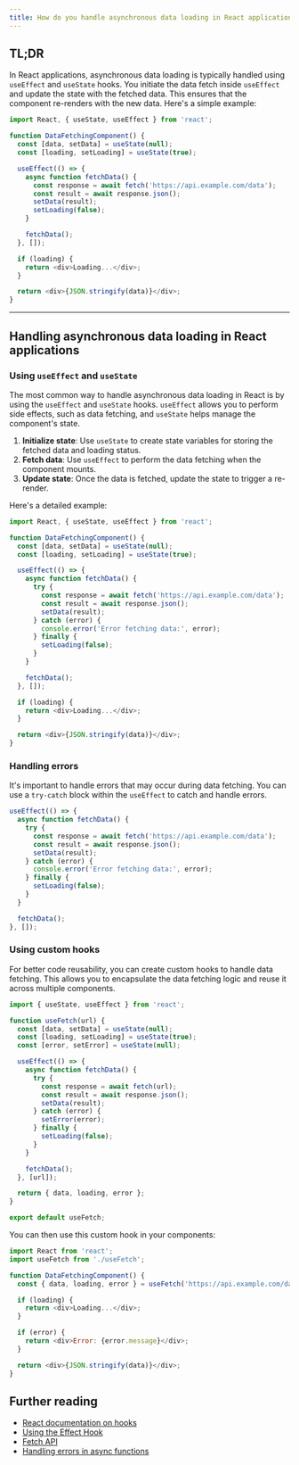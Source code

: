 ```yaml
---
title: How do you handle asynchronous data loading in React applications?
---
```


## TL;DR

In React applications, asynchronous data loading is typically handled using `useEffect` and `useState` hooks. You initiate the data fetch inside `useEffect` and update the state with the fetched data. This ensures that the component re-renders with the new data. Here's a simple example:

```javascript
import React, { useState, useEffect } from 'react';

function DataFetchingComponent() {
  const [data, setData] = useState(null);
  const [loading, setLoading] = useState(true);

  useEffect(() => {
    async function fetchData() {
      const response = await fetch('https://api.example.com/data');
      const result = await response.json();
      setData(result);
      setLoading(false);
    }

    fetchData();
  }, []);

  if (loading) {
    return <div>Loading...</div>;
  }

  return <div>{JSON.stringify(data)}</div>;
}
```

---

## Handling asynchronous data loading in React applications

### Using `useEffect` and `useState`

The most common way to handle asynchronous data loading in React is by using the `useEffect` and `useState` hooks. `useEffect` allows you to perform side effects, such as data fetching, and `useState` helps manage the component's state.

1. **Initialize state**: Use `useState` to create state variables for storing the fetched data and loading status.
2. **Fetch data**: Use `useEffect` to perform the data fetching when the component mounts.
3. **Update state**: Once the data is fetched, update the state to trigger a re-render.

Here's a detailed example:

```javascript
import React, { useState, useEffect } from 'react';

function DataFetchingComponent() {
  const [data, setData] = useState(null);
  const [loading, setLoading] = useState(true);

  useEffect(() => {
    async function fetchData() {
      try {
        const response = await fetch('https://api.example.com/data');
        const result = await response.json();
        setData(result);
      } catch (error) {
        console.error('Error fetching data:', error);
      } finally {
        setLoading(false);
      }
    }

    fetchData();
  }, []);

  if (loading) {
    return <div>Loading...</div>;
  }

  return <div>{JSON.stringify(data)}</div>;
}
```

### Handling errors

It's important to handle errors that may occur during data fetching. You can use a `try-catch` block within the `useEffect` to catch and handle errors.

```javascript
useEffect(() => {
  async function fetchData() {
    try {
      const response = await fetch('https://api.example.com/data');
      const result = await response.json();
      setData(result);
    } catch (error) {
      console.error('Error fetching data:', error);
    } finally {
      setLoading(false);
    }
  }

  fetchData();
}, []);
```

### Using custom hooks

For better code reusability, you can create custom hooks to handle data fetching. This allows you to encapsulate the data fetching logic and reuse it across multiple components.

```javascript
import { useState, useEffect } from 'react';

function useFetch(url) {
  const [data, setData] = useState(null);
  const [loading, setLoading] = useState(true);
  const [error, setError] = useState(null);

  useEffect(() => {
    async function fetchData() {
      try {
        const response = await fetch(url);
        const result = await response.json();
        setData(result);
      } catch (error) {
        setError(error);
      } finally {
        setLoading(false);
      }
    }

    fetchData();
  }, [url]);

  return { data, loading, error };
}

export default useFetch;
```

You can then use this custom hook in your components:

```javascript
import React from 'react';
import useFetch from './useFetch';

function DataFetchingComponent() {
  const { data, loading, error } = useFetch('https://api.example.com/data');

  if (loading) {
    return <div>Loading...</div>;
  }

  if (error) {
    return <div>Error: {error.message}</div>;
  }

  return <div>{JSON.stringify(data)}</div>;
}
```

## Further reading

- [React documentation on hooks](https://reactjs.org/docs/hooks-intro.html)
- [Using the Effect Hook](https://reactjs.org/docs/hooks-effect.html)
- [Fetch API](https://developer.mozilla.org/en-US/docs/Web/API/Fetch_API)
- [Handling errors in async functions](https://javascript.info/async-await#error-handling)

